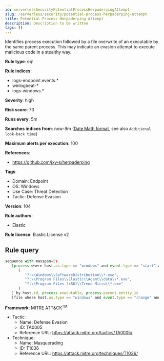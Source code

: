 ```yaml
---
id: serverlessSecurityPotentialProcessHerpaderpingAttempt
slug: /serverless/security/potential-process-herpaderping-attempt
title: Potential Process Herpaderping Attempt
description: Description to be written
tags: []
---
```


<div id="potential-process-herpaderping-attempt"></div>

Identifies process execution followed by a file overwrite of an executable by the same parent process. This may indicate an evasion attempt to execute malicious code in a stealthy way.

**Rule type**: eql

**Rule indices**: 

* logs-endpoint.events.*
* winlogbeat-*
* logs-windows.*

**Severity**: high

**Risk score**: 73

**Runs every**: 5m

**Searches indices from**: now-9m ([Date Math format](((ref))/common-options.html#date-math), see also <DocLink id="serverlessSecurityRulesUiCreate" section="set-the-rules-schedule">`Additional look-back time`</DocLink>)

**Maximum alerts per execution**: 100

**References**: 

* https://github.com/jxy-s/herpaderping

**Tags**: 

* Domain: Endpoint
* OS: Windows
* Use Case: Threat Detection
* Tactic: Defense Evasion

**Version**: 104

**Rule authors**: 

* Elastic

**Rule license**: Elastic License v2

## Rule query

```js
sequence with maxspan=5s
   [process where host.os.type == "windows" and event.type == "start" and not process.parent.executable :
      (
         "?:\\Windows\\SoftwareDistribution\\*.exe",
         "?:\\Program Files\\Elastic\\Agent\\data\\*.exe",
         "?:\\Program Files (x86)\\Trend Micro\\*.exe"
      )
   ] by host.id, process.executable, process.parent.entity_id
   [file where host.os.type == "windows" and event.type == "change" and event.action == "overwrite" and file.extension == "exe"] by host.id, file.path, process.entity_id

```

**Framework**: MITRE ATT&CK<sup>TM</sup>

* Tactic:
    * Name: Defense Evasion
    * ID: TA0005
    * Reference URL: https://attack.mitre.org/tactics/TA0005/
* Technique:
    * Name: Masquerading
    * ID: T1036
    * Reference URL: https://attack.mitre.org/techniques/T1036/


